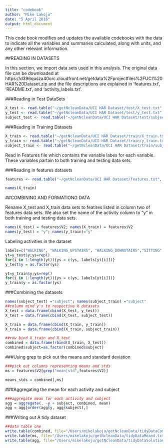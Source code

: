 ```yaml
---
title: "codebook"
author: "Mike Lakoju"
date: "5 April 2016"
output: html_document
---
```



This code book  modifies and updates the available codebooks with the data to indicate all the variables and summaries calculated, along with units, and any other relevant information.

##READING IN DATASETS

In this section, we import data sets used in this analysis. The original data file can be downloaded at https://d396qusza40orc.cloudfront.net/getdata%2Fprojectfiles%2FUCI%20HAR%20Dataset.zip and the file descriptions are explained in 'features.txt', 'README.txt', and 'activity_labels.txt'.

###Reading in Test DataSets
```r
X_test <- read.table("~/getNcleanData/UCI HAR Dataset/test/X_test.txt", quote="\"", comment.char="")
y_test <- read.table("~/getNcleanData/UCI HAR Dataset/test/y_test.txt", quote="\"", comment.char="")
subject_test <- read.table("~/getNcleanData/UCI HAR Dataset/test/subject_test.txt", quote="\"", comment.char="")
```

###Reading in Training Datasets
```r
X_train <- read.table("~/getNcleanData/UCI HAR Dataset/train/X_train.txt", quote="\"", comment.char="")
y_train <- read.table("~/getNcleanData/UCI HAR Dataset/train/y_train.txt", quote="\"", comment.char="")
subject_train <- read.table("~/getNcleanData/UCI HAR Dataset/train/subject_train.txt", quote="\"", comment.char="")
```

Read in Features file which contains the variable labes for each variable. These variables partain to both training and testing data sets.

###Reading in features datasets
```r
features <- read.table("~/getNcleanData/UCI HAR Dataset/features.txt", quote="\"", comment.char="")

names(X_train)
```


##COMBINING AND FORMATIONG DATA

Rename X_test and X_train data sets to featires listed in column two of features data sets. We also set the name of the activity column to "y" in both training and testing data sets.
```r
names(X_test) = features$V2; names(X_train) = features$V2
names(y_test) = "y"; names(y_train)="y"
```

Labeling activities in the dataset
```r
labels=c("WALKING", "WALKING_UPSTAIRS", "WALKING_DOWNSTAIRS","SITTING","STANDING","LAYING")
yt=y_test$y;ys=rep()
for(i in 1:length(yt)){ys = c(ys, labels[yt[i]])}
y_test$y = as.factor(ys)

yt=y_train$y;ys=rep()
for(i in 1:length(yt)){ys = c(ys, labels[yt[i]])}
y_train$y = as.factor(ys)

```

###Combining the datasets
```r
names(subject_test) ="subject"; names(subject_train) ="subject"
##column mind y's to respective X datasets
X_test = data.frame(cbind(X_test, y_test))
X_test = data.frame(cbind(X_test, subject_test))

X_train = data.frame(cbind(X_train, y_train))
X_train = data.frame(cbind(X_train, subject_train))

##row bind X_train and X_test
combined = data.frame(rbind(X_train, X_test))
combined$subject=as.factor(combined$subject)


```
###Using grep to pick out the means and standard deviation
```r
###pick out columns representing means and stds
ms = features$V2[grep("mean|std",features$V2)]

means_stds = combined[,ms]

```

###Aggregating the mean for each activity and subject
```r
###aggregate mean for each activity and subject
agg = aggregate(. ~y + subject, combined, mean)
agg = agg[order(agg$y, agg$subject),]
```

###Writing out A tidy dataset
```r
##data table one
write.table(combined, file="/Users/mikelakoju/getNcleanData/tidyDataCombined.txt", row.names=F)
write.table(ms, file="/Users/mikelakoju/getNcleanData/tidyDataMeand.txt", row.names=F)
write.table(agg, file="/Users/mikelakoju/getNcleanData/tidyDataSolution.txt", row.names=F)

```
